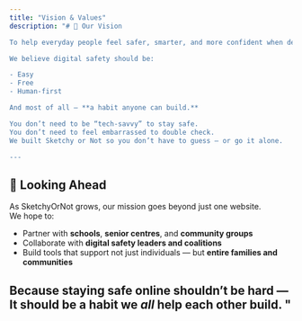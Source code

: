 ```yaml
---
title: "Vision & Values"
description: "# 🔭 Our Vision

To help everyday people feel safer, smarter, and more confident when dealing with online messages, links, and scams — without feeling silly, overwhelmed, or alone.

We believe digital safety should be:

- Easy  
- Free  
- Human-first  

And most of all — **a habit anyone can build.**

You don’t need to be “tech-savvy” to stay safe.  
You don’t need to feel embarrassed to double check.  
We built Sketchy or Not so you don’t have to guess — or go it alone.

---
```


## 🔮 Looking Ahead

As SketchyOrNot grows, our mission goes beyond just one website.  
We hope to:

- Partner with **schools**, **senior centres**, and **community groups**  
- Collaborate with **digital safety leaders and coalitions**  
- Build tools that support not just individuals — but **entire families and communities**

Because staying safe online shouldn’t be hard —  
It should be a habit we *all* help each other build.
"
---